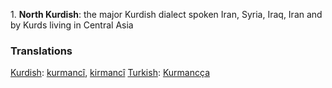 1. '''North Kurdish''': the major Kurdish dialect spoken Iran, Syria, Iraq, Iran and by Kurds living in Central Asia

===Translations===
[[Kurdish]]: [[kurmancî]], [[kirmancî]]
[[Turkish]]: [[Kurmancça]]